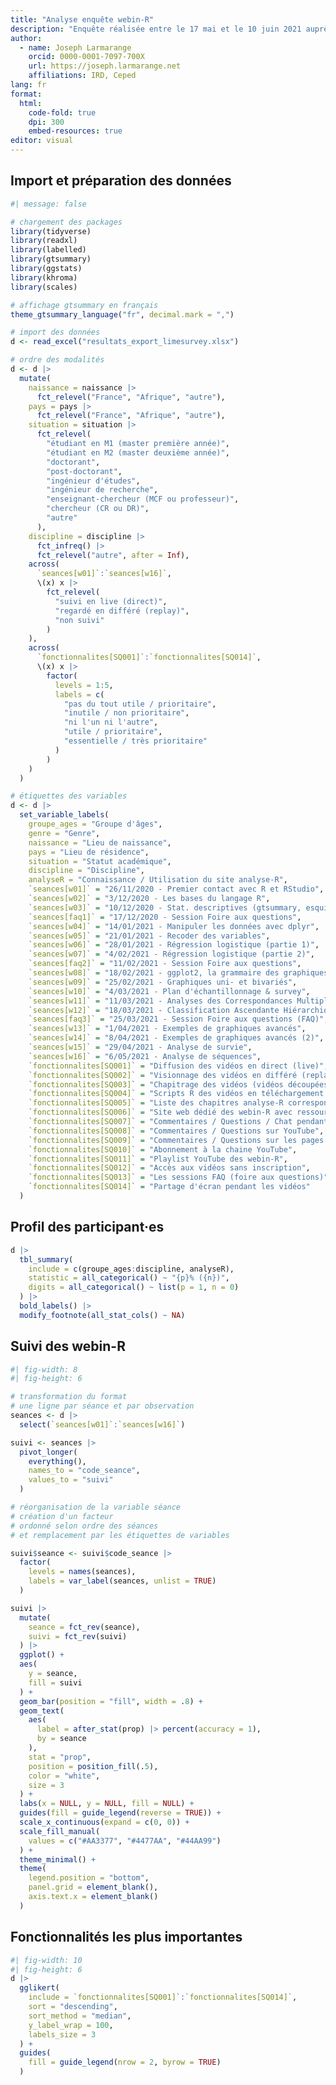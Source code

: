 ```yaml
---
title: "Analyse enquête webin-R"
description: "Enquête réalisée entre le 17 mai et le 10 juin 2021 auprès des personnes inscrites sur la liste de diffusion des webin-R"
author:
  - name: Joseph Larmarange
    orcid: 0000-0001-7097-700X
    url: https://joseph.larmarange.net
    affiliations: IRD, Ceped
lang: fr
format:
  html:
    code-fold: true
    dpi: 300
    embed-resources: true
editor: visual
---
```


## Import et préparation des données

```r
#| message: false

# chargement des packages
library(tidyverse)
library(readxl)
library(labelled)
library(gtsummary)
library(ggstats)
library(khroma)
library(scales)

# affichage gtsummary en français
theme_gtsummary_language("fr", decimal.mark = ",")

# import des données
d <- read_excel("resultats_export_limesurvey.xlsx")

# ordre des modalités
d <- d |> 
  mutate(
    naissance = naissance |> 
      fct_relevel("France", "Afrique", "autre"),
    pays = pays |> 
      fct_relevel("France", "Afrique", "autre"),
    situation = situation |> 
      fct_relevel(
        "étudiant en M1 (master première année)",
        "étudiant en M2 (master deuxième année)",
        "doctorant",
        "post-doctorant",
        "ingénieur d'études",
        "ingénieur de recherche",
        "enseignant-chercheur (MCF ou professeur)",
        "chercheur (CR ou DR)",
        "autre"
      ),
    discipline = discipline |> 
      fct_infreq() |> 
      fct_relevel("autre", after = Inf),
    across(
      `seances[w01]`:`seances[w16]`,
      \(x) x |> 
        fct_relevel(
          "suivi en live (direct)",
          "regardé en différé (replay)",
          "non suivi"
        )
    ),
    across(
      `fonctionnalites[SQ001]`:`fonctionnalites[SQ014]`,
      \(x) x |> 
        factor(
          levels = 1:5,
          labels = c(
            "pas du tout utile / prioritaire",
            "inutile / non prioritaire",
            "ni l'un ni l'autre",
            "utile / prioritaire",
            "essentielle / très prioritaire"
          )
        )
    )
  )

# étiquettes des variables
d <- d |> 
  set_variable_labels(
    groupe_ages = "Groupe d'âges",
    genre = "Genre",
    naissance = "Lieu de naissance",
    pays = "Lieu de résidence",
    situation = "Statut académique",
    discipline = "Discipline",
    analyseR = "Connaissance / Utilisation du site analyse-R",
    `seances[w01]` = "26/11/2020 - Premier contact avec R et RStudio",
    `seances[w02]` = "3/12/2020 - Les bases du langage R",
    `seances[w03]` = "10/12/2020 - Stat. descriptives (gtsummary, esquisse)",
    `seances[faq1]` = "17/12/2020 - Session Foire aux questions",
    `seances[w04]` = "14/01/2021 - Manipuler les données avec dplyr",
    `seances[w05]` = "21/01/2021 - Recoder des variables",
    `seances[w06]` = "28/01/2021 - Régression logistique (partie 1)",
    `seances[w07]` = "4/02/2021 - Régression logistique (partie 2)",
    `seances[faq2]` = "11/02/2021 - Session Foire aux questions",
    `seances[w08]` = "18/02/2021 - ggplot2, la grammaire des graphiques",
    `seances[w09]` = "25/02/2021 - Graphiques uni- et bivariés",
    `seances[w10]` = "4/03/2021 - Plan d'échantillonnage & survey",
    `seances[w11]` = "11/03/2021 - Analyses des Correspondances Multiples",
    `seances[w12]` = "18/03/2021 - Classification Ascendante Hiérarchique",
    `seances[faq3]` = "25/03/2021 - Session Foire aux questions (FAQ)",
    `seances[w13]` = "1/04/2021 - Exemples de graphiques avancés",
    `seances[w14]` = "8/04/2021 - Exemples de graphiques avancés (2)",
    `seances[w15]` = "29/04/2021 - Analyse de survie",
    `seances[w16]` = "6/05/2021 - Analyse de séquences",
    `fonctionnalites[SQ001]` = "Diffusion des vidéos en direct (live)",
    `fonctionnalites[SQ002]` = "Visionnage des vidéos en différé (replay)",
    `fonctionnalites[SQ003]` = "Chapitrage des vidéos (vidéos découpées en chapitres)",
    `fonctionnalites[SQ004]` = "Scripts R des vidéos en téléchargement sur le site webin-R",
    `fonctionnalites[SQ005]` = "Liste des chapitres analyse-R correspondant à chaque vidéo",
    `fonctionnalites[SQ006]` = "Site web dédié des webin-R avec ressources associées",
    `fonctionnalites[SQ007]` = "Commentaires / Questions / Chat pendant le live",
    `fonctionnalites[SQ008]` = "Commentaires / Questions sur YouTube",
    `fonctionnalites[SQ009]` = "Commentaires / Questions sur les pages des sites analyse-R / webin-R",
    `fonctionnalites[SQ010]` = "Abonnement à la chaine YouTube",
    `fonctionnalites[SQ011]` = "Playlist YouTube des webin-R",
    `fonctionnalites[SQ012]` = "Accès aux vidéos sans inscription",
    `fonctionnalites[SQ013]` = "Les sessions FAQ (foire aux questions)",
    `fonctionnalites[SQ014]` = "Partage d'écran pendant les vidéos"
  )


```

## Profil des participant·es

```r
d |> 
  tbl_summary(
    include = c(groupe_ages:discipline, analyseR),
    statistic = all_categorical() ~ "{p}% ({n})",
    digits = all_categorical() ~ list(p = 1, n = 0)
  ) |> 
  bold_labels() |> 
  modify_footnote(all_stat_cols() ~ NA)
```

## Suivi des webin-R

```r
#| fig-width: 8
#| fig-height: 6

# transformation du format
# une ligne par séance et par observation
seances <- d |> 
  select(`seances[w01]`:`seances[w16]`)

suivi <- seances |> 
  pivot_longer(
    everything(),
    names_to = "code_seance",
    values_to = "suivi"
  )

# réorganisation de la variable séance
# création d'un facteur
# ordonné selon ordre des séances
# et remplacement par les étiquettes de variables

suivi$seance <- suivi$code_seance |> 
  factor(
    levels = names(seances),
    labels = var_label(seances, unlist = TRUE)
  )

suivi |> 
  mutate(
    seance = fct_rev(seance),
    suivi = fct_rev(suivi)
  ) |> 
  ggplot() +
  aes(
    y = seance,
    fill = suivi
  ) +
  geom_bar(position = "fill", width = .8) +
  geom_text(
    aes(
      label = after_stat(prop) |> percent(accuracy = 1),
      by = seance
    ),
    stat = "prop",
    position = position_fill(.5),
    color = "white",
    size = 3
  ) +
  labs(x = NULL, y = NULL, fill = NULL) +
  guides(fill = guide_legend(reverse = TRUE)) +
  scale_x_continuous(expand = c(0, 0)) +
  scale_fill_manual(
    values = c("#AA3377", "#4477AA", "#44AA99")
  ) +
  theme_minimal() +
  theme(
    legend.position = "bottom",
    panel.grid = element_blank(),
    axis.text.x = element_blank()
  )
```

## Fonctionnalités les plus importantes

```r
#| fig-width: 10
#| fig-height: 6
d |> 
  gglikert(
    include = `fonctionnalites[SQ001]`:`fonctionnalites[SQ014]`,
    sort = "descending",
    sort_method = "median",
    y_label_wrap = 100,
    labels_size = 3
  ) +
  guides(
    fill = guide_legend(nrow = 2, byrow = TRUE)
  )
```

